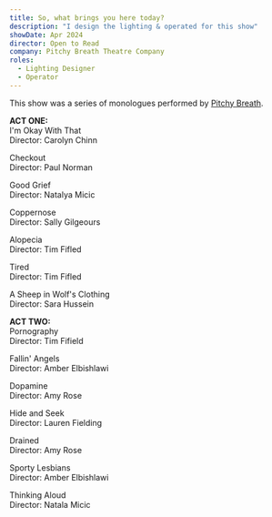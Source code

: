 ```yaml
---
title: So, what brings you here today?
description: "I design the lighting & operated for this show"
showDate: Apr 2024
director: Open to Read
company: Pitchy Breath Theatre Company
roles:
  - Lighting Designer
  - Operator
---
```


This show was a series of monologues performed by [Pitchy Breath](https://pitchybreath.co.uk).

**ACT ONE:**<br />
I'm Okay With That<br/>
Director: Carolyn Chinn

Checkout<br/>
Director: Paul Norman

Good Grief<br/>
Director: Natalya Micic

Coppernose<br/>
Director: Sally Gilgeours

Alopecia<br/>
Director: Tim Fifled

Tired<br/>
Director: Tim Fifled

A Sheep in Wolf's Clothing<br/>
Director: Sara Hussein

**ACT TWO:**<br />
Pornography<br/>
Director: Tim Fifield

Fallin' Angels<br/>
Director: Amber Elbishlawi

Dopamine<br/>
Director: Amy Rose

Hide and Seek<br/>
Director: Lauren Fielding

Drained<br/>
Director: Amy Rose

Sporty Lesbians<br/>
Director: Amber Elbishlawi

Thinking Aloud<br/>
Director: Natala Micic
